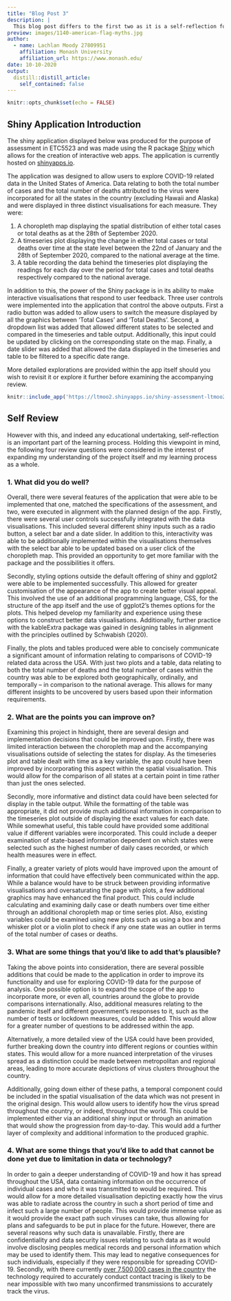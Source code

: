 ```yaml
---
title: "Blog Post 3"
description: |
  This blog post differs to the first two as it is a self-reflection focusing on a previously constructed shiny application, the purpose of which was to explore COVID-19 related data in the United States of America (USA). Rather than analysing the findings made possible by the app, a self-review of the analysis process will be undertaken focusing on four key questions.
preview: images/1140-american-flag-myths.jpg
author:
  - name: Lachlan Moody 27809951
    affiliation: Monash University
    affiliation_url: https://www.monash.edu/
date: 10-10-2020
output:
  distill::distill_article:
    self_contained: false
---
```


```r
knitr::opts_chunk$set(echo = FALSE)
```

## Shiny Application Introduction

The shiny application displayed below was produced for the purpose of assessment in ETC5523 and was made using the R package [Shiny]( https://shiny.rstudio.com/) which allows for the creation of interactive web apps. The application is currently hosted on [shinyapps.io](https://ltmoo2.shinyapps.io/shiny-assessment-ltmoo2/?_ga=2.89174936.2059005684.1602323177-246441122.1596523416).  

The application was designed to allow users to explore COVID-19 related data in the United States of America. Data relating to both the total number of cases and the total number of deaths attributed to the virus were incorporated for all the states in the country (excluding Hawaii and Alaska) and were displayed in three distinct visualisations for each measure. They were:  

1. A choropleth map displaying the spatial distribution of either total cases or total deaths as at the 28th of September 2020.  
2. A timeseries plot displaying the change in either total cases or total deaths over time at the state level between the 22nd of January and the 28th of September 2020, compared to the national average at the time.  
3. A table recording the data behind the timeseries plot displaying the readings for each day over the period for total cases and total deaths respectively compared to the national average.  

In addition to this, the power of the Shiny package is in its ability to make interactive visualisations that respond to user feedback. Three user controls were implemented into the application that control the above outputs. First a radio button was added to allow users to switch the measure displayed by all the graphics between ‘Total Cases’ and ‘Total Deaths’. Second, a dropdown list was added that allowed different states to be selected and compared in the timeseries and table output. Additionally, this input could be updated by clicking on the corresponding state on the map. Finally, a date slider was added that allowed the data displayed in the timeseries and table to be filtered to a specific date range.  

More detailed explorations are provided within the app itself should you wish to revisit it or explore it further before examining the accompanying review.

```r
knitr::include_app('https://ltmoo2.shinyapps.io/shiny-assessment-ltmoo2/', height = '1000px')
```

## Self Review

However with this, and indeed any educational undertaking, self-reflection is an important part of the learning process. Holding this viewpoint in mind, the following four review questions were considered in the interest of expanding my understanding of the project itself and my learning process as a whole.

### 1. What did you do well?
Overall, there were several features of the application that were able to be implemented  that one, matched the specifications of the assessment, and two, were executed in alignment with the planned design of the app. Firstly, there were several user controls successfully integrated with the data visualisations. This included several different shiny inputs such as a radio button, a select bar and a date slider. In addition to this, interactivity was able to be additionally implemented within the visualisations themselves with the select bar able to be updated based on a user click of the choropleth map. This provided an opportunity to get more familiar with the package and the possibilities it offers.  

Secondly, styling options outside the default offering of shiny and ggplot2 were able to be implemented successfully. This allowed for greater customisation of the appearance of the app to create better visual appeal. This involved the use of an additional programming language, CSS, for the structure of the app itself and the use of ggplot2’s themes options for the plots. This helped develop my familiarity and experience using these options to construct better data visualisations. Additionally, further practice with the kableExtra package was gained in designing tables in alignment with the principles outlined by Schwabish (2020).  

Finally, the plots and tables produced were able to concisely communicate a significant amount of information relating to comparisons of COVID-19 related data across the USA. With just two plots and a table, data relating to both the total number of deaths and the total number of cases within the country was able to be explored both geographically, ordinally, and temporally – in comparison to the national average. This allows for many different insights to be uncovered by users based upon their information requirements.  

### 2. What are the points you can improve on?
Examining this project in hindsight, there are several design and implementation decisions that could be improved upon. Firstly, there was limited interaction between the choropleth map and the accompanying visualisations outside of selecting the states for display. As the timeseries plot and table dealt with time as a key variable, the app could have been improved by incorporating this aspect within the spatial visualisation. This would allow for the comparison of all states at a certain point in time rather than just the ones selected.  

Secondly, more informative and distinct data could have been selected for display in the table output. While the formatting of the table was appropriate, it did not provide much additional information in comparison to the timeseries plot outside of displaying the exact values for each date. While somewhat useful, this table could have provided some additional value if different variables were incorporated. This could include a deeper examination of state-based information dependent on which states were selected such as the highest number of daily cases recorded, or which health measures were in effect.  

Finally, a greater variety of plots would have improved upon the amount of information that could have effectively been communicated within the app. While a balance would have to be struck between providing informative visualisations and oversaturating the page with plots, a few additional graphics may have enhanced the final product. This could include calculating and examining daily case or death numbers over time either through an additional choropleth map or time series plot. Also, existing variables could be examined using new plots such as using a box and whisker plot or a violin plot to check if any one state was an outlier in terms of the total number of cases or deaths.

### 3. What are some things that you’d like to add that’s plausible?
Taking the above points into consideration, there are several possible additions that could be made to the application in order to improve its functionality and use for exploring COVID-19 data for the purpose of analysis. One possible option is to expand the scope of the app to incorporate more, or even all, countries around the globe to provide comparisons internationally. Also, additional measures relating to the pandemic itself and different government’s responses to it, such as the number of tests or lockdown measures, could be added. This would allow for a greater number of questions to be addressed within the app.  

Alternatively, a more detailed view of the USA could have been provided, further breaking down the country into different regions or counties within states. This would allow for a more nuanced interpretation of the viruses spread as a distinction could be made between metropolitan and regional areas, leading to more accurate depictions of  virus clusters throughout the country.  

Additionally, going down either of these paths, a temporal component could be included in the spatial visualisation of the data which was not present in the original design. This would allow users to identify how the virus spread throughout the country, or indeed, throughout the world. This could be implemented either via an additional shiny input or through an animation that would show the progression from day-to-day. This would add a further layer of complexity and additional information to the produced graphic.  

### 4. What are some things that you’d like to add that cannot be done yet due to limitation in data or technology?
In order to gain a deeper understanding of COVID-19 and how it has spread throughout the USA, data containing information on the occurrence of individual cases and who it was transmitted to would be required. This would allow for a more detailed visualisation depicting exactly how the virus was able to radiate across the country in such a short period of time and infect such a large number of people. This would provide immense value as it would provide the exact path such viruses can take, thus allowing for plans and safeguards to be put in place for the future. However, there are several reasons why such data is unavailable. Firstly, there are confidentiality and data security issues relating to such data as it would involve disclosing peoples medical records and personal information which may be used to identify them. This may lead to negative consequences for such individuals, especially if they were responsible for spreading COVID-19. Secondly, with there currently [over 7,500,000 cases in the country](https://covid.cdc.gov/covid-data-tracker/#cases_casesinlast7days) the technology required to accurately conduct contact tracing is likely to be near impossible with two many unconfirmed transmissions to accurately track the virus. 




